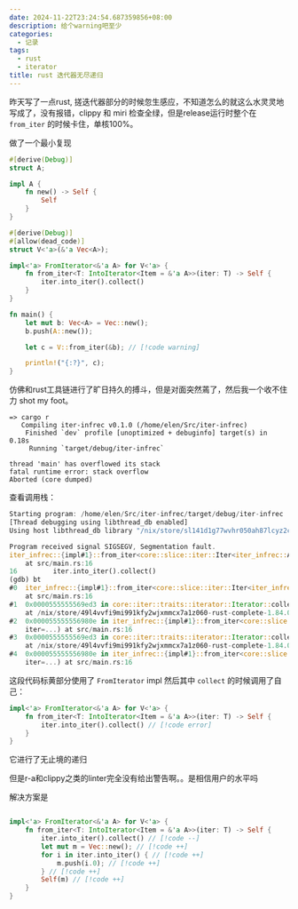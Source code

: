 ```yaml
---
date: 2024-11-22T23:24:54.687359856+08:00
description: 给个warning吧至少
categories:
  - 记录
tags:
  - rust
  - iterator
title: rust 迭代器无尽递归
---
```


昨天写了一点rust, 搓迭代器部分的时候忽生感应，不知道怎么的就这么水灵灵地写成了，没有报错，clippy 和 miri 检查全绿，但是release运行时整个在 `from_iter` 的时候卡住，单核100%。

做了一个最小复现

```rust
#[derive(Debug)]
struct A;

impl A {
    fn new() -> Self {
        Self
    }
}

#[derive(Debug)]
#[allow(dead_code)]
struct V<'a>(&'a Vec<A>);

impl<'a> FromIterator<&'a A> for V<'a> {
    fn from_iter<T: IntoIterator<Item = &'a A>>(iter: T) -> Self {
        iter.into_iter().collect()
    }
}

fn main() {
    let mut b: Vec<A> = Vec::new();
    b.push(A::new());

    let c = V::from_iter(&b); // [!code warning]

    println!("{:?}", c);
}
```

仿佛和rust工具链进行了旷日持久的搏斗，但是对面突然蔫了，然后我一个收不住力 shot my foot。


```
=> cargo r
   Compiling iter-infrec v0.1.0 (/home/elen/Src/iter-infrec)
    Finished `dev` profile [unoptimized + debuginfo] target(s) in 0.18s
     Running `target/debug/iter-infrec`

thread 'main' has overflowed its stack
fatal runtime error: stack overflow
Aborted (core dumped)
```

查看调用栈：

```rust
Starting program: /home/elen/Src/iter-infrec/target/debug/iter-infrec 
[Thread debugging using libthread_db enabled]
Using host libthread_db library "/nix/store/sl141d1g77wvhr050ah87lcyz2czdxa3-glibc-2.40-36/lib/libthread_db.so.1".

Program received signal SIGSEGV, Segmentation fault.
iter_infrec::{impl#1}::from_iter<core::slice::iter::Iter<iter_infrec::A>> (iter=...)
    at src/main.rs:16
16	       iter.into_iter().collect()
(gdb) bt
#0  iter_infrec::{impl#1}::from_iter<core::slice::iter::Iter<iter_infrec::A>> (iter=...)
    at src/main.rs:16
#1  0x0000555555569ed3 in core::iter::traits::iterator::Iterator::collect<core::slice::iter::Iter<iter_infrec::A>, iter_infrec::V> (self=...)
    at /nix/store/49l4vvfi9mi991kfy2wjxmmcx7a1z060-rust-complete-1.84.0-nightly-2024-11-22/lib/rustlib/src/rust/library/core/src/iter/traits/iterator.rs:1971
#2  0x000055555556980e in iter_infrec::{impl#1}::from_iter<core::slice::iter::Iter<iter_infrec::A>> (
    iter=...) at src/main.rs:16
#3  0x0000555555569ed3 in core::iter::traits::iterator::Iterator::collect<core::slice::iter::Iter<iter_infrec::A>, iter_infrec::V> (self=...)
    at /nix/store/49l4vvfi9mi991kfy2wjxmmcx7a1z060-rust-complete-1.84.0-nightly-2024-11-22/lib/rustlib/src/rust/library/core/src/iter/traits/iterator.rs:1971
#4  0x000055555556980e in iter_infrec::{impl#1}::from_iter<core::slice::iter::Iter<iter_infrec::A>> (
    iter=...) at src/main.rs:16
```

这段代码标黄部分使用了 `FromIterator` impl 然后其中 `collect` 的时候调用了自己：

```rust
impl<'a> FromIterator<&'a A> for V<'a> {
    fn from_iter<T: IntoIterator<Item = &'a A>>(iter: T) -> Self {
        iter.into_iter().collect() // [!code error]
    }
}
```

它进行了无止境的递归

但是r-a和clippy之类的linter完全没有给出警告啊。。是相信用户的水平吗

解决方案是

```rust

impl<'a> FromIterator<&'a A> for V<'a> {
    fn from_iter<T: IntoIterator<Item = &'a A>>(iter: T) -> Self {
        iter.into_iter().collect() // [!code --]
        let mut m = Vec::new(); // [!code ++]
        for i in iter.into_iter() { // [!code ++]
            m.push(i.0); // [!code ++]
        } // [!code ++]
        Self(m) // [!code ++]
    }
}
```
